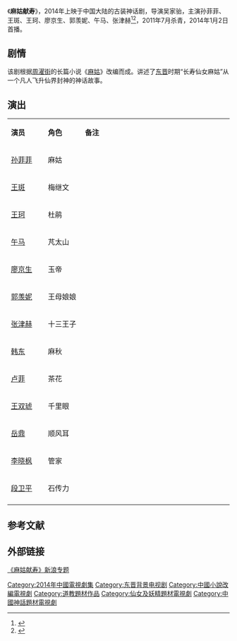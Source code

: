 {{电视节目信息框
| 颜色 = orange
| 名称 = 麻姑献寿
| 别名 = 麻姑传奇 <!-- {{lang|en| }}  -->
| 图片 = 
| 图说 = 海报
| 分类 = 古装剧
| 原创者= 周濯街长篇小说《麻姑》
| 导演  = 吴家骀
| 监制  = 
| 出品人= 
| 编剧  = 曾有情
| 制作人= 
| 摄影  = 
| 演出  = 孙菲菲<br />王斑<br />王珂<br />廖京生<br />郭羡妮<br />午马<br />张津赫
| 配音  =
| 旁白  = 
| 主题曲= [[李谷一|李谷一]]《麻姑谣》
| 片尾曲= 
| 插曲  = 
| 拍摄地= {{CHN}}湖北省麻城<ref>{{cite web |url=http://ent.163.com/11/0511/14/73PH49FK00031GVS.html |title= 神话剧《麻姑献寿》开机 孙菲菲出演“新仙女”|accessdate=2011 |publisher=网易 |work= |language=zh-hans}}</ref>
| 地区  = {{CHNML}}
| 语言  = [[中文|中文]]
| 集数  = 26集
| 每集长 = 45分钟
| 制作公司 = 北京中视精彩、麻城市博达学校
| 首播地区 =  {{CHNML}}
| 电视网 = 四川公共频道
| 开始 = 2014年1月2日
| 结束 = 1月10日
| 先于 = 
| 后于 = 
| 相关剧集 = 
| 官方网站 = 
}}
《'''麻姑献寿'''》，2014年上映于中国大陆的古装神话剧，导演吴家骀，主演孙菲菲、王斑、王珂、廖京生、郭羡妮、午马、张津赫<ref>{{cite web |url=http://ent.163.com/11/0511/14/73PH49FK00031GVS.html |title=神话剧《麻姑献寿》开机 孙菲菲出演“新仙女” |accessdate=2011 |publisher=网易 |work= |language=zh-hans}}</ref><ref>{{cite web |url=http://ent.163.com/11/0512/14/73S17SG400031GVS.html |title=神话剧《麻姑献寿》麻城开机 孙菲菲王斑演情侣 |accessdate= 2011|publisher=网易 |work= |language=zh-hans}}</ref>，2011年7月杀青，2014年1月2日首播。

==剧情==
该剧根据[[周濯街|周濯街]]的长篇小说《[[麻姑|麻姑]]》改编而成。讲述了[[东晋|东晋]]时期“长寿仙女麻姑”从一个凡人飞升仙界封神的神话故事。

== 演出 ==
{|class="wikitable " width="60%"
|- style="background:cornflowerblue; color:white" align=center
|style="width:10%"|'''演员'''||style="width:10%"|'''角色'''||style="width:40%"|'''备注'''
|-
| [[孙菲菲|孙菲菲]]   || 麻姑    ||   
|-
| [[王斑|王斑]]   ||  梅继文   ||   
|- 
| [[王珂|王珂]]   ||     杜鹃 ||   
|- 
| [[午马|午马]]   ||  芃太山   ||   
|-
| [[廖京生|廖京生]]   ||  玉帝   ||   
|-
| [[郭羡妮|郭羡妮]]   ||  王母娘娘   ||   
|-
| [[张津赫|张津赫]]   ||  十三王子   ||   
|-
| [[韩东|韩东]]   ||   麻秋  ||   
|- 
| [[卢菲|卢菲]]   ||   茶花  ||   
|- 
| [[王双琥|王双琥]]   ||  千里眼   ||   
|-
| [[岳鼎|岳鼎]]   ||  顺风耳   ||   
|-
| [[李晓枫|李晓枫]]   ||  管家   ||   
|-
| [[段卫平|段卫平]]   ||  石传力   ||   
|-
|}

==参考文献==
{{reflist}}

==外部链接==
[http://ent.sina.com.cn/f/v/maguxsh/  《麻姑献寿》新浪专题]
{{2014年中國大陸古裝/民初電視劇}}
{{DEFAULTSORT:M麻}}
[[Category:2014年中國電視劇集|Category:2014年中國電視劇集]]
[[Category:东晋背景电视剧|Category:东晋背景电视剧]]
[[Category:中國小說改編電視劇|Category:中國小說改編電視劇]]
[[Category:道教題材作品|Category:道教題材作品]]
[[Category:仙女及妖精題材電視劇|Category:仙女及妖精題材電視劇]]
[[Category:中國神話題材電視劇|Category:中國神話題材電視劇]]
